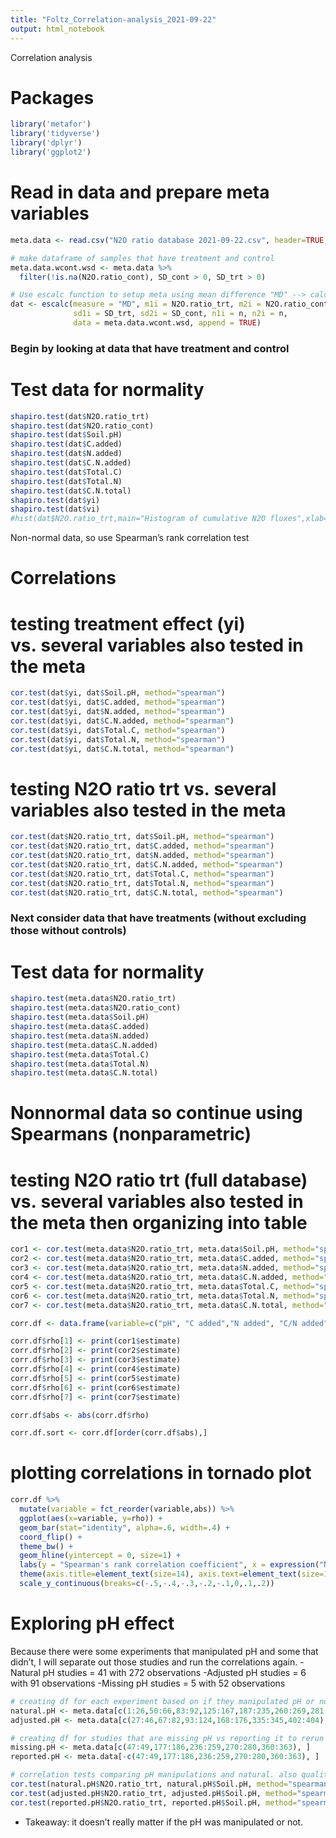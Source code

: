 ```yaml
---
title: "Foltz_Correlation-analysis_2021-09-22"
output: html_notebook
---
```


Correlation analysis

# Packages
```r
library('metafor')
library('tidyverse')
library('dplyr')
library('ggplot2')
```

# Read in data and prepare meta variables
```r
meta.data <- read.csv("N2O ratio database 2021-09-22.csv", header=TRUE, sep=",")

# make dataframe of samples that have treatment and control
meta.data.wcont.wsd <- meta.data %>%
  filter(!is.na(N2O.ratio_cont), SD_cont > 0, SD_trt > 0)

# Use escalc function to setup meta using mean difference "MD" --> calculates yi and vi
dat <- escalc(measure = "MD", m1i = N2O.ratio_trt, m2i = N2O.ratio_cont,
              sd1i = SD_trt, sd2i = SD_cont, n1i = n, n2i = n,
              data = meta.data.wcont.wsd, append = TRUE)
```

### Begin by looking at data that have treatment and control
# Test data for normality 
```r
shapiro.test(dat$N2O.ratio_trt)
shapiro.test(dat$N2O.ratio_cont)
shapiro.test(dat$Soil.pH)
shapiro.test(dat$C.added)
shapiro.test(dat$N.added)
shapiro.test(dat$C.N.added)
shapiro.test(dat$Total.C)
shapiro.test(dat$Total.N)
shapiro.test(dat$C.N.total)
shapiro.test(dat$yi)
shapiro.test(dat$vi)
#hist(dat$N2O.ratio_trt,main="Histogram of cumulative N2O fluxes",xlab="N2O flux (kgN/ha)")
```
Non-normal data, so use Spearman's rank correlation test

# Correlations
# testing treatment effect (yi) vs. several variables also tested in the meta
```r
cor.test(dat$yi, dat$Soil.pH, method="spearman") 
cor.test(dat$yi, dat$C.added, method="spearman") 
cor.test(dat$yi, dat$N.added, method="spearman") 
cor.test(dat$yi, dat$C.N.added, method="spearman") 
cor.test(dat$yi, dat$Total.C, method="spearman") 
cor.test(dat$yi, dat$Total.N, method="spearman") 
cor.test(dat$yi, dat$C.N.total, method="spearman") 
```

# testing N2O ratio trt vs. several variables also tested in the meta
```r
cor.test(dat$N2O.ratio_trt, dat$Soil.pH, method="spearman") 
cor.test(dat$N2O.ratio_trt, dat$C.added, method="spearman") 
cor.test(dat$N2O.ratio_trt, dat$N.added, method="spearman") 
cor.test(dat$N2O.ratio_trt, dat$C.N.added, method="spearman") 
cor.test(dat$N2O.ratio_trt, dat$Total.C, method="spearman") 
cor.test(dat$N2O.ratio_trt, dat$Total.N, method="spearman") 
cor.test(dat$N2O.ratio_trt, dat$C.N.total, method="spearman") 
```

### Next consider data that have treatments (without excluding those without controls)
# Test data for normality 
```r
shapiro.test(meta.data$N2O.ratio_trt)
shapiro.test(meta.data$N2O.ratio_cont)
shapiro.test(meta.data$Soil.pH)
shapiro.test(meta.data$C.added)
shapiro.test(meta.data$N.added)
shapiro.test(meta.data$C.N.added)
shapiro.test(meta.data$Total.C)
shapiro.test(meta.data$Total.N)
shapiro.test(meta.data$C.N.total)
```

# Nonnormal data so continue using Spearmans (nonparametric)
# testing N2O ratio trt (full database) vs. several variables also tested in the meta then organizing into table
```r
cor1 <- cor.test(meta.data$N2O.ratio_trt, meta.data$Soil.pH, method="spearman") 
cor2 <- cor.test(meta.data$N2O.ratio_trt, meta.data$C.added, method="spearman") 
cor3 <- cor.test(meta.data$N2O.ratio_trt, meta.data$N.added, method="spearman") 
cor4 <- cor.test(meta.data$N2O.ratio_trt, meta.data$C.N.added, method="spearman") 
cor5 <- cor.test(meta.data$N2O.ratio_trt, meta.data$Total.C, method="spearman") 
cor6 <- cor.test(meta.data$N2O.ratio_trt, meta.data$Total.N, method="spearman") 
cor7 <- cor.test(meta.data$N2O.ratio_trt, meta.data$C.N.total, method="spearman") 

corr.df <- data.frame(variable=c("pH", "C added","N added", "C/N added", "Total C", "Total N", "Total C/N"), rho=1:7)

corr.df$rho[1] <- print(cor1$estimate)
corr.df$rho[2] <- print(cor2$estimate)
corr.df$rho[3] <- print(cor3$estimate)
corr.df$rho[4] <- print(cor4$estimate)
corr.df$rho[5] <- print(cor5$estimate)
corr.df$rho[6] <- print(cor6$estimate)
corr.df$rho[7] <- print(cor7$estimate)

corr.df$abs <- abs(corr.df$rho)

corr.df.sort <- corr.df[order(corr.df$abs),]
```

# plotting correlations in tornado plot

```r

corr.df %>%
  mutate(variable = fct_reorder(variable,abs)) %>%
  ggplot(aes(x=variable, y=rho)) +
  geom_bar(stat="identity", alpha=.6, width=.4) +
  coord_flip() +
  theme_bw() +
  geom_hline(yintercept = 0, size=1) +
  labs(y = "Spearman's rank correlation coefficient", x = expression("N"[2]*"O ratio vs.")) +
  theme(axis.title=element_text(size=14), axis.text=element_text(size=12)) +
  scale_y_continuous(breaks=c(-.5,-.4,-.3,-.2,-.1,0,.1,.2))


```
# Exploring pH effect

Because there were some experiments that manipulated pH and some that didn't, I will separate out those studies and run the correlations again.
-Natural pH studies = 41 with 272 observations
-Adjusted pH studies = 6 with 91 observations
-Missing pH studies = 5 with 52 observations

```r
# creating df for each experiment based on if they manipulated pH or not. Include only those with reported pH
natural.pH <- meta.data[c(1:26,50:66,83:92,125:167,187:235,260:269,281:334,346:359,364:401,405:415), ]
adjusted.pH <- meta.data[c(27:46,67:82,93:124,168:176,335:345,402:404), ]

# creating df for studies that are missing pH vs reporting it to rerun correlation and ensure missing data was removed in the previous run
missing.pH <- meta.data[c(47:49,177:186,236:259,270:280,360:363), ]
reported.pH <- meta.data[-c(47:49,177:186,236:259,270:280,360:363), ]

# correlation tests comparing pH manipulations and natural. also quality control of studies with reported pH only to compare to above where rho = -0.4786245 
cor.test(natural.pH$N2O.ratio_trt, natural.pH$Soil.pH, method="spearman")
cor.test(adjusted.pH$N2O.ratio_trt, adjusted.pH$Soil.pH, method="spearman")
cor.test(reported.pH$N2O.ratio_trt, reported.pH$Soil.pH, method="spearman") # same results!
```
- Takeaway: it doesn't really matter if the pH was manipulated or not.

